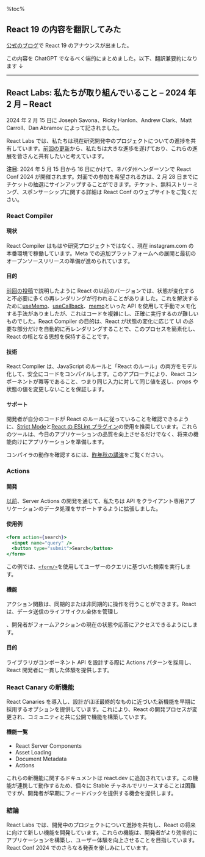 %toc%

<div className="article-content">

## React 19 の内容を翻訳してみた

[公式のブログ](https://react.dev/blog/2024/02/15/react-labs-what-we-have-been-working-on-february-2024)で React 19 のアナウンスが出ました。

この内容を ChatGPT でなるべく端的にまとめました。以下、翻訳兼要約になります ↓

---

## React Labs: 私たちが取り組んでいること – 2024 年 2 月 – React

2024 年 2 月 15 日に Joseph Savona、Ricky Hanlon、Andrew Clark、Matt Carroll、Dan Abramov によって記されました。

React Labs では、私たちは現在研究開発中のプロジェクトについての進捗を共有しています。[前回の更新](https://react.dev/blog/2023/03/22/react-labs-what-we-have-been-working-on-march-2023)から、私たちは大きな進歩を遂げており、これらの進展を皆さんと共有したいと考えています。

**注目**: 2024 年 5 月 15 日から 16 日にかけて、ネバダ州ヘンダーソンで React Conf 2024 が開催されます。対面での参加を希望される方は、2 月 28 日までにチケットの抽選にサインアップすることができます。チケット、無料ストリーミング、スポンサーシップに関する詳細は React Conf のウェブサイトをご覧ください。

### React Compiler

#### 現状

React Compiler はもはや研究プロジェクトではなく、現在 instagram.com の本番環境で稼働しています。Meta での追加プラットフォームへの展開と最初のオープンソースリリースの準備が進められています。

#### 目的

[前回の投稿](https://react.dev/blog/2023/03/22/react-labs-what-we-have-been-working-on-march-2023#react-optimizing-compiler)で説明したように React の以前のバージョンでは、状態が変化すると不必要に多くの再レンダリングが行われることがありました。これを解決するために[useMemo](https://react.dev/reference/react/useMemo)、[useCallback](https://react.dev/reference/react/useCallback)、[memo](https://react.dev/reference/react/memo)といった API を使用して手動でメモ化する手法がありましたが、これはコードを複雑にし、正確に実行するのが難しいものでした。React Compiler の目的は、React が状態の変化に応じて UI の必要な部分だけを自動的に再レンダリングすることで、このプロセスを簡素化し、React の核となる思想を保持することです。

#### 技術

React Compiler は、JavaScript のルールと「React のルール」の両方をモデル化して、安全にコードをコンパイルします。このアプローチにより、React コンポーネントが冪等であること、つまり同じ入力に対して同じ値を返し、props や状態の値を変更しないことを保証します。

#### サポート

開発者が自分のコードが React のルールに従っていることを確認できるように、[Strict Mode](https://react.dev/reference/react/StrictMode)と[React の ESLint プラグイン](https://react.dev/learn/editor-setup#linting)の使用を推奨しています。これらのツールは、今日のアプリケーションの品質を向上させるだけでなく、将来の機能向けにアプリケーションを準備します。

コンパイラの動作を確認するには、[昨年秋の講演](https://www.youtube.com/watch?v=qOQClO3g8-Y)をご覧ください。

### Actions

#### 開発

[以前](https://react.dev/blog/2023/03/22/react-labs-what-we-have-been-working-on-march-2023#react-server-components)、Server Actions の開発を通じて、私たちは API をクライアント専用アプリケーションのデータ処理をサポートするように拡張しました。

#### 使用例

```jsx
<form action={search}>
  <input name="query" />
  <button type="submit">Search</button>
</form>
```

この例では、[`<form/>`](https://react.dev/reference/react-dom/components/form)を使用してユーザーのクエリに基づいた検索を実行します。

#### 機能

アクション関数は、同期的または非同期的に操作を行うことができます。React は、データ送信のライフサイクル全体を管理し

、開発者がフォームアクションの現在の状態や応答にアクセスできるようにします。

#### 目的

ライブラリがコンポーネント API を設計する際に Actions パターンを採用し、React 開発者に一貫した体験を提供します。

### React Canary の新機能

React Canaries を導入し、設計がほぼ最終的なものに近づいた新機能を早期に採用するオプションを提供しています。これにより、React の開発プロセスが変更され、コミュニティと共に公開で機能を構築しています。

#### 機能一覧

- React Server Components
- Asset Loading
- Document Metadata
- Actions

これらの新機能に関するドキュメントは react.dev に追加されています。この機能が連携して動作するため、個々に Stable チャネルでリリースすることは困難ですが、開発者が早期にフィードバックを提供する機会を提供します。

### 結論

React Labs では、開発中のプロジェクトについて進捗を共有し、React の将来に向けて新しい機能を開発しています。これらの機能は、開発者がより効率的にアプリケーションを構築し、ユーザー体験を向上させることを目指しています。React Conf 2024 でのさらなる発表を楽しみにしています。

</div>
